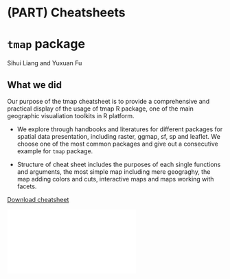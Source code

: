 # (PART) Cheatsheets {-}

# `tmap` package

Sihui Liang and Yuxuan Fu

## What we did 

Our purpose of the tmap cheatsheet is to provide a comprehensive and practical display of the usage of tmap R package, one of the main geographic visualiation toolkits in R platform. 

- We explore through handbooks and literatures for different packages for spatial data presentation, including raster, ggmap, sf, sp and leaflet. We choose one of the most common packages and give out a consecutive example for `tmap` package. 

- Structure of cheat sheet includes the purposes of each single functions and arguments, the most simple map including mere geograghy, the map adding colors and cuts, interactive maps and maps working with facets.

[Download cheatsheet](resources/tmap_cheatsheet/cheatsheet-tmap-2.pdf)

![](resources/tmap_cheatsheet/cheatsheet-tmap-2.pdf)



